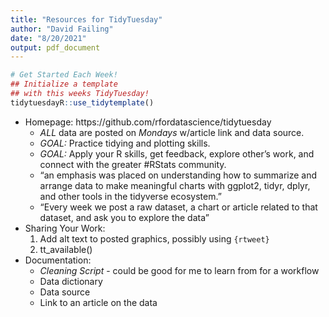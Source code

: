 ```yaml
---
title: "Resources for TidyTuesday"
author: "David Failing"
date: "8/20/2021"
output: pdf_document
---
```


```r
# Get Started Each Week!
## Initialize a template
## with this weeks TidyTuesday!
tidytuesdayR::use_tidytemplate()
```

* Homepage: https://github.com/rfordatascience/tidytuesday
  * _ALL_ data are posted on _Mondays_ w/article link and data source.
  * *GOAL:* Practice tidying and plotting skills.
  * *GOAL:* Apply your R skills, get feedback, explore other’s work, and connect with the greater #RStats community.
  * "an emphasis was placed on understanding how to summarize and arrange data to make meaningful charts with ggplot2, tidyr, dplyr, and other tools in the tidyverse ecosystem."
  * "Every week we post a raw dataset, a chart or article related to that dataset, and ask you to explore the data"

* Sharing Your Work:
  1. Add alt text to posted graphics, possibly using `{rtweet}`
  2. tt_available()
  
* Documentation:
  - *Cleaning Script* - could be good for me to learn from for a workflow
  - Data dictionary
  - Data source
  - Link to an article on the data
